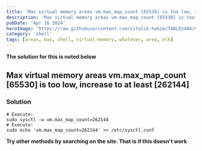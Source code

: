 ```yaml
---
title: 'Max virtual memory areas vm.max_map_count [65530] is too low, increase to at least [262144]'
description: 'Max virtual memory areas vm.max_map_count [65530] is too low, increase to at least [262144]'
pubDate: 'Apr 16 2024'
heroImage: 'https://raw.githubusercontent.com/vitalik-hakim/TABLES404/main/error_b/SHELL.jpg'
category: 'shell'
tags: [areas, max, shell, virtual-memory, whatever, area, elk]
---
```


**The solution for this is noted below**

## Max virtual memory areas vm.max_map_count [65530] is too low, increase to at least [262144]

### Solution

```shell
# Execute:
sudo sysctl -w vm.max_map_count=262144
# Execute:
sudo echo 'vm.max_map_count=262144' >> /etc/sysctl.conf
```

**Try other methods by searching on the site. That is if this doesn't work**
